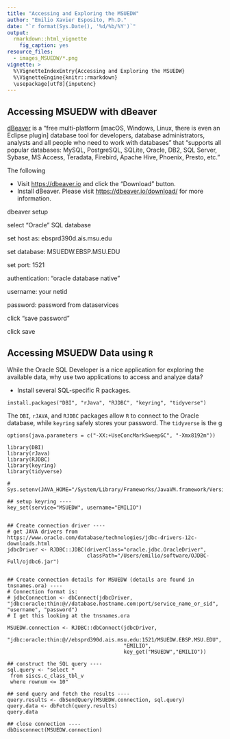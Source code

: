```yaml
---
title: "Accessing and Exploring the MSUEDW"
author: "Emilio Xavier Esposito, Ph.D."
date: "`r format(Sys.Date(), '%d/%b/%Y')`"
output: 
  rmarkdown::html_vignette
    fig_caption: yes
resource_files:
  - images_MSUEDW/*.png
vignette: >
  %\VignetteIndexEntry{Accessing and Exploring the MSUEDW}
  %\VignetteEngine{knitr::rmarkdown}
  \usepackage[utf8]{inputenc}
---
```


## Accessing MSUEDW with dBeaver

[dBeaver](https://dbeaver.io) is a "free multi-platform [macOS, Windows, Linux, there is even an Eclipse plugin] database tool for developers, database administrators, analysts and all people who need to work with databases" that "supports all popular databases: MySQL, PostgreSQL, SQLite, Oracle, DB2, SQL Server, Sybase, MS Access, Teradata, Firebird, Apache Hive, Phoenix, Presto, etc."

The following

 - Visit [https://dbeaver.io](https://dbeaver.io) and click the "Download" button.
 - Install dBeaver. Please visit [https://dbeaver.io/download/](https://dbeaver.io/download/) for more information.

dbeaver setup

select "Oracle" SQL database

set host as: ebsprd390d.ais.msu.edu

set database: MSUEDW.EBSP.MSU.EDU

set port: 1521

authentication: "oracle database native"

username: your netid

password: password from dataservices

click "save password"

click save


 
## Accessing MSUEDW Data using `R`

While the Oracle SQL Developer is a nice application for exploring the available data, why use two applications to access and analyze data?

- Install several SQL-specific R packages.

```
install.packages("DBI", "rJava", "RJDBC", "keyring", "tidyverse")
```

The `DBI`, `rJAVA`, and `RJDBC` packages allow `R` to connect to the Oracle database,
while `keyring` safely stores your password. The `tidyverse` is the g

 
 
```
options(java.parameters = c("-XX:+UseConcMarkSweepGC", "-Xmx8192m"))

library(DBI)
library(rJava)
library(RJDBC)
library(keyring)
library(tidyverse)

# Sys.setenv(JAVA_HOME="/System/Library/Frameworks/JavaVM.framework/Versions/Current/Commands")

## setup keyring ----
key_set(service="MSUEDW", username="EMILIO")


## Create connection driver ----
# get JAVA drivers from https://www.oracle.com/database/technologies/jdbc-drivers-12c-downloads.html
jdbcDriver <- RJDBC::JDBC(driverClass="oracle.jdbc.OracleDriver", 
                          classPath="/Users/emilio/software/OJDBC-Full/ojdbc6.jar")


## Create connection details for MSUEDW (details are found in tnsnames.ora) ----
# Connection format is:
# jdbcConnection <- dbConnect(jdbcDriver, "jdbc:oracle:thin:@//database.hostname.com:port/service_name_or_sid", "username", "password")
# I get this looking at the tnsnames.ora 

MSUEDW.connection <- RJDBC::dbConnect(jdbcDriver, 
                                      "jdbc:oracle:thin:@//ebsprd390d.ais.msu.edu:1521/MSUEDW.EBSP.MSU.EDU",
                                      "EMILIO", 
                                      key_get("MSUEDW","EMILIO"))

## construct the SQL query ----
sql.query <- "select *
 from siscs.c_class_tbl_v
 where rownum <= 10"

## send query and fetch the results ----
query.results <- dbSendQuery(MSUEDW.connection, sql.query)
query.data <- dbFetch(query.results)
query.data

## close connection ----
dbDisconnect(MSUEDW.connection)

```
